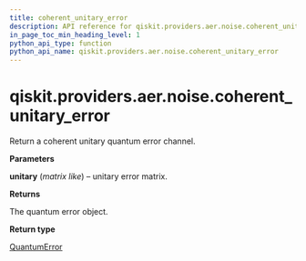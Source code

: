 ```yaml
---
title: coherent_unitary_error
description: API reference for qiskit.providers.aer.noise.coherent_unitary_error
in_page_toc_min_heading_level: 1
python_api_type: function
python_api_name: qiskit.providers.aer.noise.coherent_unitary_error
---
```


# qiskit.providers.aer.noise.coherent\_unitary\_error

<Function id="qiskit.providers.aer.noise.coherent_unitary_error" github="https://github.com/qiskit/qiskit-aer/tree/stable/0.8/qiskit/providers/aer/noise/errors/standard_errors.py" signature="coherent_unitary_error(unitary)">
  Return a coherent unitary quantum error channel.

  **Parameters**

  **unitary** (*matrix like*) – unitary error matrix.

  **Returns**

  The quantum error object.

  **Return type**

  [QuantumError](qiskit.providers.aer.noise.QuantumError "qiskit.providers.aer.noise.QuantumError")
</Function>

